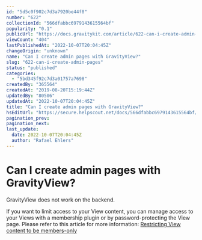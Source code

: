 ```yaml
---
id: "5d5c0f902c7d3a7920be44f8"
number: "622"
collectionId: "566dfabbc6979143615564bf"
popularity: "0.1"
publicUrl: "https://docs.gravitykit.com/article/622-can-i-create-admin-pages"
viewCount: "404"
lastPublishedAt: "2022-10-07T20:04:45Z"
changeOrigin: "unknown"
name: "Can I create admin pages with GravityView?"
slug: "622-can-i-create-admin-pages"
status: "published"
categories: 
  - "5bd345f92c7d3a01757a7698"
createdBy: "365564"
createdAt: "2019-08-20T15:19:44Z"
updatedBy: "80506"
updatedAt: "2022-10-07T20:04:45Z"
title: "Can I create admin pages with GravityView?"
hsEditUrl: "https://secure.helpscout.net/docs/566dfabbc6979143615564bf/article/5d5c0f902c7d3a7920be44f8"
pagination_prev: 
pagination_next: 
last_update:
  date: 2022-10-07T20:04:45Z
  author: "Rafael Ehlers"
---
```


# Can I create admin pages with GravityView?

GravityView does not work on the backend.

If you want to limit access to your View content, you can manage access to your Views with a membership plugin or by password-protecting the View page. Please refer to this article for more information: [Restricting View content to be members-only](https://docs.gravitykit.com/article/86-restrict-view-content-to-members)